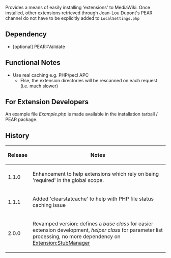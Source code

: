 {{Extension
|name        = ExtensionManager
|status      = beta
|type        = parser
|author      = [[user:jldupont|Jean-Lou Dupont]]
|image       =
|version     = 2.0.0
|update      =
|mediawiki   = 1.10, 1.11, 1.12
|download    = see installation section or use [http://mediawiki.googlecode.com/svn/tags/ExtensionManager/ SVN]
|readme      =
|changelog   = See SVN ($Id: ExtensionManager.doc.wikitext 552 2007-10-13 23:26:26Z jeanlou.dupont $)
|description = Provides a means of easily installing 'extensions' to MediaWiki.
|parameters  =
|rights      =
|example     =
}}
Provides a means of easily installing 'extensions' to MediaWiki. Once installed, other extensions retrieved through Jean-Lou Dupont's PEAR channel do not have to be explicitly added to <code>LocalSettings.php</code>

== Dependency ==
* [optional] PEAR::Validate

{{Pear|ExtensionManager}}

== Functional Notes ==
* Use real caching e.g. PHP/pecl APC
** Else, the extension directories will be rescanned on each request (i.e. much slower)

== For Extension Developers ==
An example file ''Example.php'' is made available in the installation tarball / PEAR package.

== History ==
{|class='datatable'
! Release !! Notes
|-
| 1.1.0 || Enhancement to help extensions which rely on being 'required' in the global scope.
|-
| 1.1.1 || Added 'clearstatcache' to help with PHP file status caching issue
|-
| 2.0.0 || Revamped version: defines a ''base class'' for easier extension development, ''helper class'' for parameter list processing, no more dependency on [[Extension:StubManager]]
|}
